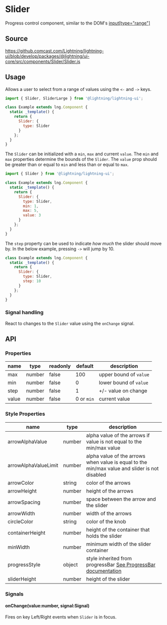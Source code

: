 
# Slider

Progress control component, similar to the DOM's [input[type="range"]](https://developer.mozilla.org/en-US/docs/Web/HTML/Element/input/range)

## Source

https://github.comcast.com/Lightning/lightning-ui/blob/develop/packages/@lightning/ui-core/src/components/Slider/Slider.js

## Usage

Allows a user to select from a range of values using the `<-` and `->` keys.

```js
import { Slider, SliderLarge } from '@lightning/lightning-ui';

class Example extends lng.Component {
  static _template() {
    return {
      Slider: {
        type: Slider
      }
    };
  }
}
```

<Canvas>
  <Story id="utilities-slider--basic" />
</Canvas>

The `Slider` can be initialized with a `min`, `max` and current `value`. The `min` and `max` properties determine the bounds of the `Slider`. The `value` prop should be greater than or equal to `min` and less than or equal to `max`.

```js
import { Slider } from '@lightning/lightning-ui';

class Example extends lng.Component {
  static _template() {
    return {
      Slider: {
        type: Slider,
        min: 1,
        max: 5,
        value: 3
      }
    };
  }
}
```

The `step` property can be used to indicate _how much_ the slider should move by. In the below example, pressing `->` will jump by 10.

```js
class Example extends lng.Component {
  static _template() {
    return {
      Slider: {
        type: Slider,
        step: 10
      }
    };
  }
}
```

### Signal handling

React to changes to the `Slider` value using the `onChange` signal.

<Canvas>
  <Story id="utilities-slider--signal-handling" />
</Canvas>

## API

### Properties

| name  | type   | readonly | default    | description            |
| ----- | ------ | -------- | ---------- | ---------------------- |
| max   | number | false    | 100        | upper bound of `value` |
| min   | number | false    | 0          | lower bound of `value` |
| step  | number | false    | 1          | +/- value on change    |
| value | number | false    | 0 or `min` | current value          |

### Style Properties

| name                 | type   | description                                                                                       |
| -------------------- | ------ | ------------------------------------------------------------------------------------------------- |
| arrowAlphaValue      | number | alpha value of the arrows if value is not equal to the min/max value                              |
| arrowAlphaValueLimit | number | alpha value of the arrows when value is equal to the min/max value and slider is not disabled     |
| arrowColor           | string | color of the arrows                                                                               |
| arrowHeight          | number | height of the arrows                                                                              |
| arrowSpacing         | number | space between the arrow and the slider                                                            |
| arrowWidth           | number | width of the arrows                                                                               |
| circleColor          | string | color of the knob                                                                                 |
| containerHeight      | number | height of the container that holds the slider                                                     |
| minWidth             | number | minimum width of the slider container                                                             |
| progressStyle       | object | style inherited from progressBar [See ProgressBar documentation](../ProgressBar/ProgressBar.mdx) |
| sliderHeight         | number | height of the slider                                                                              |

### Signals

#### onChange(value:number, signal:Signal)

Fires on key Left/Right events when `Slider` is in focus.
